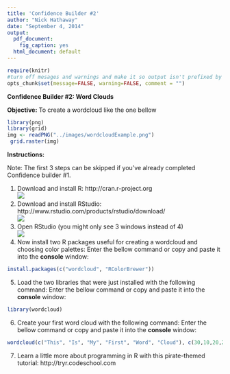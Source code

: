 ```yaml
---
title: 'Confidence Builder #2'
author: "Nick Hathaway"
date: "September 4, 2014"
output:
  pdf_document:
    fig_caption: yes
  html_document: default
---
```

```r
require(knitr)
#turn off mesages and warnings and make it so output isn't prefixed by anything, default is to put "##" in front of all output for some reason
opts_chunk$set(message=FALSE, warning=FALSE, comment = "")
```
**Confidence Builder #2: Word Clouds**

**Objective:**  To create a wordcloud like the one bellow

```r
library(png)
library(grid)
img <- readPNG("../images/wordcloudExample.png")
 grid.raster(img)
```

**Instructions:**

Note:  The first 3 steps can be skipped if you've already completed Confidence builder #1.

1. Download and install R: http://cran.r-project.org  
![](../images/r_site.png)  
2. Download and install RStudio: http://www.rstudio.com/products/rstudio/download/  
![](../images/r_studio.png)  
3. Open RStudio (you might only see 3 windows instead of 4)   
![](../images/rStudioExample.png)   
4. Now install two R packages useful for creating a wordcloud and choosing color palettes: Enter the bellow command or copy and paste it into the **console** window:  
```r
install.packages(c("wordcloud", "RColorBrewer"))
```  
5. Load the two libraries that were just installed with the following command: Enter the bellow command or copy and paste it into the **console** window:  
```r
library(wordcloud)
```  
6.  Create your first word cloud with the following command: Enter the bellow command or copy and paste it into the **console** window:  
```r
wordcloud(c("This", "Is", "My", "First", "Word", "Cloud"), c(30,10,20,20,10,35), colors=brewer.pal(6, "Dark2"), ordered.colors=T, scale = c(5,0.5))
```

7. Learn a little more about programming in R with this pirate-themed tutorial: http://tryr.codeschool.com  

